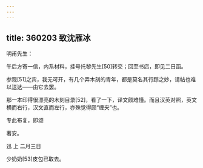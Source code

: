 ```yaml
---
---
---
```

title: 360203 致沈雁冰
---




明甫先生：

午后方寄一信，内系材料，挂号托黎先生[50]转交；回至书店，即见二日函。

参观[51]之宾，我无可开，有几个弄木刻的青年，都是莫名其行踪之妙，请帖也难以送达——由它去罢。

那一本印得很漂亮的木刻目录[52]，看了一下，译文颇难懂。而且汉英对照，英文横而右行，汉文直而左行，亦殊觉得颇“缠夹”也。

专此布复，即颂

著安。

迅 上 二月三日

少奶奶[53]皮包已取去。